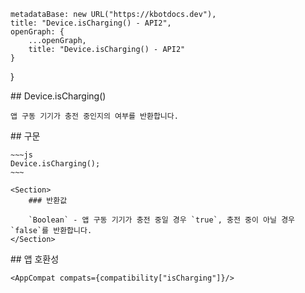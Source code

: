 
    metadataBase: new URL("https://kbotdocs.dev"),
    title: "Device.isCharging() - API2",
    openGraph: {
        ...openGraph,
        title: "Device.isCharging() - API2"
    }
}

<Section>
    ## Device.isCharging()

    앱 구동 기기가 충전 중인지의 여부를 반환합니다.
</Section>
<Section>
    ## 구문

    ~~~js
    Device.isCharging();
    ~~~

    <Section>
        ### 반환값

        `Boolean` - 앱 구동 기기가 충전 중일 경우 `true`, 충전 중이 아닐 경우 `false`를 반환합니다.
    </Section>
</Section>
<Section>
    ## 앱 호환성

    <AppCompat compats={compatibility["isCharging"]}/>
</Section>